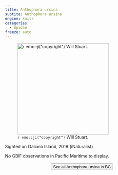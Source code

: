 ```yaml
---
title: Anthophora ursina
subtite: Anthophora ursina
engine: knitr
categories:
  - Apidae
freeze: auto
---
```

![`r emo::ji("copyright")` Will Stuart.](https://inaturalist-open-data.s3.amazonaws.com/photos/16987052/medium.jpg){height=300}

Sighted on Galiano Island, 2018 (iNaturalist)

No GBIF observations in Pacific Maritime to display.
<br><br>
<center>


<a href="https://inaturalist.ca/observations?place_id=7085&subview=map&taxon_id=213792"><button type="button" class="btn btn-secondary">See all Anthophora ursina in BC <i class="fa-solid fa-arrow-up-right-from-square"></i> </button></a>
</center>
